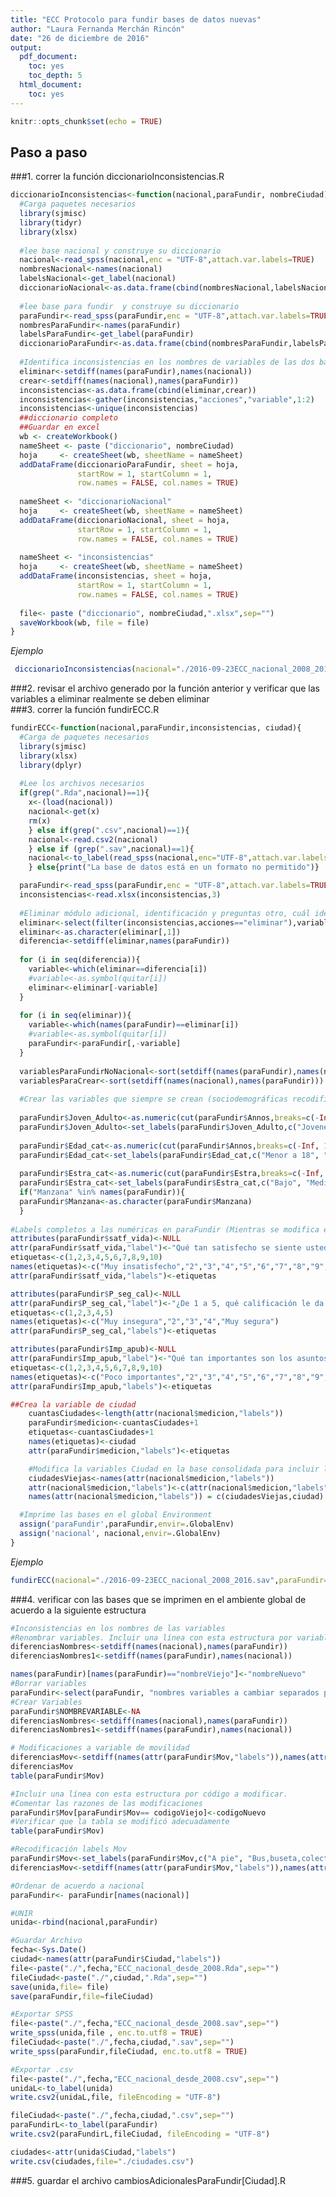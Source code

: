 ```yaml
---
title: "ECC Protocolo para fundir bases de datos nuevas"
author: "Laura Fernanda Merchán Rincón"
date: "26 de diciembre de 2016"
output:
  pdf_document:
    toc: yes
    toc_depth: 5
  html_document:
    toc: yes
---
```


```r
knitr::opts_chunk$set(echo = TRUE)
```

## Paso a paso
###1. correr la función diccionarioInconsistencias.R
```r
diccionarioInconsistencias<-function(nacional,paraFundir, nombreCiudad){
  #Carga paquetes necesarios
  library(sjmisc)
  library(tidyr)
  library(xlsx)
  
  #lee base nacional y construye su diccionario
  nacional<-read_spss(nacional,enc = "UTF-8",attach.var.labels=TRUE)
  nombresNacional<-names(nacional)
  labelsNacional<-get_label(nacional)
  diccionarioNacional<-as.data.frame(cbind(nombresNacional,labelsNacional))
  
  #lee base para fundir  y construye su diccionario
  paraFundir<-read_spss(paraFundir,enc = "UTF-8",attach.var.labels=TRUE)
  nombresParaFundir<-names(paraFundir)
  labelsParaFundir<-get_label(paraFundir)
  diccionarioParaFundir<-as.data.frame(cbind(nombresParaFundir,labelsParaFundir))
  
  #Identifica inconsistencias en los nombres de variables de las dos bases
  eliminar<-setdiff(names(paraFundir),names(nacional))
  crear<-setdiff(names(nacional),names(paraFundir))
  inconsistencias<-as.data.frame(cbind(eliminar,crear))
  inconsistencias<-gather(inconsistencias,"acciones","variable",1:2)
  inconsistencias<-unique(inconsistencias)
  ##diccionario completo
  ##Guardar en excel
  wb <- createWorkbook()
  nameSheet <- paste ("diccionario", nombreCiudad)
  hoja     <- createSheet(wb, sheetName = nameSheet)
  addDataFrame(diccionarioParaFundir, sheet = hoja,
               startRow = 1, startColumn = 1,
               row.names = FALSE, col.names = TRUE)
  
  nameSheet <- "diccionarioNacional"
  hoja     <- createSheet(wb, sheetName = nameSheet)
  addDataFrame(diccionarioNacional, sheet = hoja,
               startRow = 1, startColumn = 1,
               row.names = FALSE, col.names = TRUE)
  
  nameSheet <- "inconsistencias"
  hoja     <- createSheet(wb, sheetName = nameSheet)
  addDataFrame(inconsistencias, sheet = hoja,
               startRow = 1, startColumn = 1,
               row.names = FALSE, col.names = TRUE)
  
  file<- paste ("diccionario", nombreCiudad,".xlsx",sep="")
  saveWorkbook(wb, file = file)
}

```
*Ejemplo* 
```r
 diccionarioInconsistencias(nacional="./2016-09-23ECC_nacional_2008_2016.sav",paraFundir ="2016.08.12BASE_TOTAL_BOGOTA_2016.sav", nombreCiudad="Bogotá 2016")
```
 
###2. revisar el archivo generado por la función anterior y verificar que las variables a eliminar realmente se deben eliminar  
###3. correr la función fundirECC.R
```r
fundirECC<-function(nacional,paraFundir,inconsistencias, ciudad){
  #Carga de paquetes necesarios 
  library(sjmisc)
  library(xlsx)
  library(dplyr)
  
  #Lee los archivos necesarios  
  if(grep(".Rda",nacional)==1){
    x<-(load(nacional))
    nacional<-get(x)
    rm(x)
    } else if(grep(".csv",nacional)==1){
    nacional<-read.csv2(nacional)
    } else if (grep(".sav",nacional)==1){
    nacional<-to_label(read_spss(nacional,enc="UTF-8",attach.var.labels=TRUE))
    } else{print("La base de datos está en un formato no permitido")}

  paraFundir<-read_spss(paraFundir,enc = "UTF-8",attach.var.labels=TRUE)
  inconsistencias<-read.xlsx(inconsistencias,3)
  
  #Eliminar módulo adicional, identificación y preguntas otro, cuál identificadas en el documento de inconsistencias
  eliminar<-select(filter(inconsistencias,acciones=="eliminar"),variable)
  eliminar<-as.character(eliminar[,1])
  diferencia<-setdiff(eliminar,names(paraFundir))
  
  for (i in seq(diferencia)){
    variable<-which(eliminar==diferencia[i])
    #variable<-as.symbol(quitar[i])
    eliminar<-eliminar[-variable]
  }
  
  for (i in seq(eliminar)){
    variable<-which(names(paraFundir)==eliminar[i])
    #variable<-as.symbol(quitar[i])
    paraFundir<-paraFundir[,-variable]
  }
  
  variablesParaFundirNoNacional<-sort(setdiff(names(paraFundir),names(nacional)))
  variablesParaCrear<-sort(setdiff(names(nacional),names(paraFundir)))
  
  #Crear las variables que siempre se crean (sociodemográficas recodificadas)
  
  paraFundir$Joven_Adulto<-as.numeric(cut(paraFundir$Annos,breaks=c(-Inf, 25,Inf)))
  paraFundir$Joven_Adulto<-set_labels(paraFundir$Joven_Adulto,c("Jovenes (14-25)", "Adultos (26 o más)"))  
  
  paraFundir$Edad_cat<-as.numeric(cut(paraFundir$Annos,breaks=c(-Inf, 17,25,35,45,55,Inf)))
  paraFundir$Edad_cat<-set_labels(paraFundir$Edad_cat,c("Menor a 18", "18-25","26-35","36-45","46-55","Mayor a 55"))  
  
  paraFundir$Estra_cat<-as.numeric(cut(paraFundir$Estra,breaks=c(-Inf, 2,4,Inf)))
  paraFundir$Estra_cat<-set_labels(paraFundir$Estra_cat,c("Bajo", "Medio", "Alto")) 
  if("Manzana" %in% names(paraFundir)){
  paraFundir$Manzana<-as.character(paraFundir$Manzana)                              
  }
  
#Labels completos a las numéricas en paraFundir (Mientras se modifica el diccionario)
attributes(paraFundir$satf_vida)<-NULL
attr(paraFundir$satf_vida,"label")<-"Qué tan satisfecho se siente usted con su vida considerada en conjunto"
etiquetas<-c(1,2,3,4,5,6,7,8,9,10)
names(etiquetas)<-c("Muy insatisfecho","2","3","4","5","6","7","8","9","Muy satisfecho")
attr(paraFundir$satf_vida,"labels")<-etiquetas

attributes(paraFundir$P_seg_cal)<-NULL
attr(paraFundir$P_seg_cal,"label")<-"¿De 1 a 5, qué calificación le da a esta ciudad en seguridad?"
etiquetas<-c(1,2,3,4,5)
names(etiquetas)<-c("Muy insegura","2","3","4","Muy segura")
attr(paraFundir$P_seg_cal,"labels")<-etiquetas

attributes(paraFundir$Imp_apub)<-NULL
attr(paraFundir$Imp_apub,"label")<-"Qué tan importantes son los asuntos públicos en su vida"
etiquetas<-c(1,2,3,4,5,6,7,8,9,10)
names(etiquetas)<-c("Poco importantes","2","3","4","5","6","7","8","9","Muy importantes")
attr(paraFundir$Imp_apub,"labels")<-etiquetas

##Crea la variable de ciudad
    cuantasCiudades<-length(attr(nacional$medicion,"labels"))
    paraFundir$medicion<-cuantasCiudades+1
    etiquetas<-cuantasCiudades+1
    names(etiquetas)<-ciudad
    attr(paraFundir$medicion,"labels")<-etiquetas

    #Modifica la variables Ciudad en la base consolidada para incluir la ciudad nueva
    ciudadesViejas<-names(attr(nacional$medicion,"labels"))
    attr(nacional$medicion,"labels")<-c(attr(nacional$medicion,"labels"),cuantasCiudades+1)
    names(attr(nacional$medicion,"labels")) = c(ciudadesViejas,ciudad)

  #Imprime las bases en el global Environment
  assign('paraFundir',paraFundir,envir=.GlobalEnv)
  assign('nacional', nacional,envir=.GlobalEnv)
}
```
*Ejemplo* 
```r
fundirECC(nacional="./2016-09-23ECC_nacional_2008_2016.sav",paraFundir="2016.08.12 BASE_TOTAL_BOGOTA_2016.sav", inconsistencias="diccionarioBogotá 20161.xlsx", ciudad="Bogotá 2016")
```
###4. verificar con las bases que se imprimen en el ambiente global de acuerdo a la siguiente estructura
```r
#Inconsistencias en los nombres de las variables
#Renombrar variables. Incluir una línea con esta estructura por variable a renombrar.
diferenciasNombres<-setdiff(names(nacional),names(paraFundir))
diferenciasNombres1<-setdiff(names(paraFundir),names(nacional))

names(paraFundir)[names(paraFundir)=="nombreViejo"]<-"nombreNuevo"
#Borrar variables
paraFundir<-select(paraFundir, "nombres variables a cambiar separados por comas")
#Crear Variables
paraFundir$NOMBREVARIABLE<-NA
diferenciasNombres<-setdiff(names(nacional),names(paraFundir))
diferenciasNombres1<-setdiff(names(paraFundir),names(nacional))

# Modificaciones a variable de movilidad
diferenciasMov<-setdiff(names(attr(paraFundir$Mov,"labels")),names(attr(nacional$Mov,"labels")))
diferenciasMov
table(paraFundir$Mov) 

#Incluir una línea con esta estructura por código a modificar.
#Comentar las razones de las modificaciones
paraFundir$Mov[paraFundir$Mov== codigoViejo]<-codigoNuevo
#Verificar que la tabla se modificó adecuadamente  
table(paraFundir$Mov)

#Recodificación labels Mov
paraFundir$Mov<-set_labels(paraFundir$Mov,c("A pie", "Bus,buseta,colectivo","Taxi","Motocicleta","Bicicleta","Sistema de transporte masivo","Moto-taxi","Automóvil particular","Otros"))  
diferenciasMov<-setdiff(names(attr(paraFundir$Mov,"labels")),names(attr(nacional$Mov,"labels")))

#Ordenar de acuerdo a nacional
paraFundir<- paraFundir[names(nacional)]

#UNIR
unida<-rbind(nacional,paraFundir)

#Guardar Archivo
fecha<-Sys.Date()
ciudad<-names(attr(paraFundir$Ciudad,"labels"))
file<-paste("./",fecha,"ECC_nacional_desde_2008.Rda",sep="")
fileCiudad<-paste("./",ciudad,".Rda",sep="")
save(unida,file= file)
save(paraFundir,file=fileCiudad)

#Exportar SPSS
file<-paste("./",fecha,"ECC_nacional_desde_2008.sav",sep="")
write_spss(unida,file , enc.to.utf8 = TRUE)
fileCiudad<-paste("./",fecha,ciudad,".sav",sep="")
write_spss(paraFundir,fileCiudad, enc.to.utf8 = TRUE)

#Exportar .csv
file<-paste("./",fecha,"ECC_nacional_desde_2008.csv",sep="")
unidaL<-to_label(unida)
write.csv2(unidaL,file, fileEncoding = "UTF-8")

fileCiudad<-paste("./",fecha,ciudad,".csv",sep="")
paraFundirL<-to_label(paraFundir)
write.csv2(paraFundirL,fileCiudad, fileEncoding = "UTF-8")

ciudades<-attr(unida$Ciudad,"labels")
write.csv(ciudades,file="./ciudades.csv")

```
###5. guardar el archivo cambiosAdicionalesParaFundir[Ciudad].R